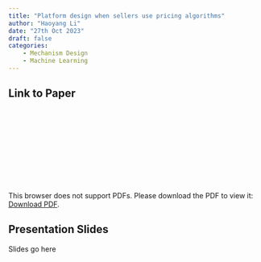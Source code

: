 ```yaml
---
title: "Platform design when sellers use pricing algorithms"
author: "Haoyang Li"
date: "27th Oct 2023"
draft: false
categories: 
    - Mechanism Design
    - Machine Learning
---
```


## Link to Paper

<object data="https://www.tse-fr.eu/sites/default/files/TSE/documents/doc/wp/2020/wp_tse_1146.pdf" type="application/pdf" width="700px" height="700px">
<embed src="https://www.tse-fr.eu/sites/default/files/TSE/documents/doc/wp/2020/wp_tse_1146.pdf">
    <p>This browser does not support PDFs. Please download the PDF to view it: <a href="https://www.tse-fr.eu/sites/default/files/TSE/documents/doc/wp/2020/wp_tse_1146.pdf">Download PDF</a>.</p>

</embed>
</object>

## Presentation Slides
Slides go here

